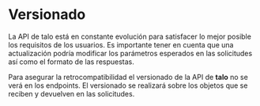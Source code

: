 # Versionado

La API de talo está en constante evolución para satisfacer lo mejor posible los requisitos de los usuarios.
Es importante tener en cuenta que una actualización podría modificar los parámetros esperados en las solicitudes así como el formato de las respuestas.

Para asegurar la retrocompatibilidad el versionado de la API de **talo** no se verá en los endpoints.
El versionado se realizará sobre los objetos que se reciben y devuelven en las solicitudes.
